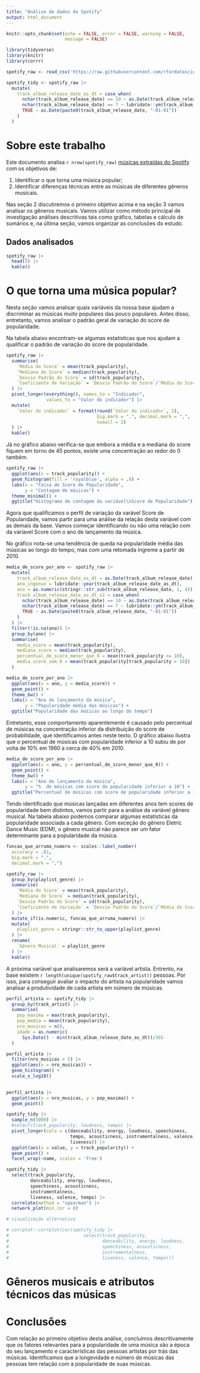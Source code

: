 ```yaml
---
title: "Análise de dados do Spotify"
output: html_document
---
```


```r
knitr::opts_chunk$set(echo = FALSE, error = FALSE, warning = FALSE,
                      message = FALSE)

library(tidyverse)
library(knitr)
library(corrr)

spotify_raw <- read_csv('https://raw.githubusercontent.com/rfordatascience/tidytuesday/master/data/2020/2020-01-21/spotify_songs.csv')

spotify_tidy <- spotify_raw |> 
  mutate(
    track_album_release_date_as_dt = case_when(
      nchar(track_album_release_date) == 10 ~ as.Date(track_album_release_date),
      nchar(track_album_release_date) == 7 ~ lubridate::ym(track_album_release_date),
      TRUE ~ as.Date(paste0(track_album_release_date, "-01-01"))
    )
  )
```

# Sobre este trabalho

Este documento analisa `r nrow(spotify_raw)` [músicas extraídas do Spotify](https://raw.githubusercontent.com/rfordatascience/tidytuesday/master/data/2020/2020-01-21/spotify_songs.csv) com os objetivos de: 

1. Identificar o que torna uma música popular;
2. Identificar diferenças técnicas entre as músicas de diferentes gêneros musicais.

Nas seção 2 discutiremos o primeiro objetivo acima e na seção 3 vamos analisar os gêneros musicais. Vamos utilizar como método principal de investigação análises descritivas tais como gráfico, tabelas e cálculo de sumários e, na última seção, vamos organizar as conclusões do estudo.

## Dados analisados

<!-- aqui devemos inserir um texto explicando o que é cada coluna, quantas linhas tem, se tem algum tipo de viés de dados etc -->

```r
spotify_raw |> 
  head(5) |> 
  kable()
```

# O que torna uma música popular?

Nesta seção vamos analisar quais variáveis da nossa base ajudam a discriminar as músicas muito populares das pouco populares. Antes disso, entretanto, vamos analisar o padrão geral de variação do score de popularidade. 

Na tabela abaixo encontram-se algumas estatísticas que nos ajudam a qualificar o padrão de variação do score de popularidade.

```r

spotify_raw |> 
  summarise(
    `Média do Score` = mean(track_popularity),
    `Mediana do Score` = median(track_popularity),
    `Desvio Padrão do Score` = sd(track_popularity),
    `Coeficiente de Variação` = `Desvio Padrão do Score`/`Média do Score`
  ) |> 
  pivot_longer(everything(), names_to = "Indicador",
               values_to = "Valor do indicador") |> 
  mutate(
    `Valor do indicador` = format(round(`Valor do indicador`, 2),
                                  big.mark = ".", decimal.mark = ",",
                                  nsmall = 2)
  ) |> 
  kable()

```

Já no gráfico abaixo verifica-se que embora a média e a mediana do score fiquem em torno de 45 pontos, existe uma concentração ao redor do 0 também.

```r
spotify_raw |> 
  ggplot(aes(x = track_popularity)) + 
  geom_histogram(fill = 'royalblue', alpha = .8) +
  labs(x = "Faixa de Score de Popularidade",
       y = "Contagem de músicas") +
  theme_minimal() +
  ggtitle("Histograma de contagem da variável\nScore de Popularidade")
```

Agora que qualificamos o perfil de variação da varável Score de Popularidade, vamos partir para uma análise da relação desta variável com as demais da base. Vamos começar identificando ou não uma relação com da varíavel Score com o ano de lançamento da música.

No gráfico nota-se uma tendência de queda na popularidade média das músicas ao longo do tempo, mas com uma retomada íngreme a partir de 2010.

```r

media_de_score_por_ano <- spotify_raw |> 
  mutate(
    track_album_release_date_as_dt = as.Date(track_album_release_date),
    ano_ingenuo = lubridate::year(track_album_release_date_as_dt),
    ano = as.numeric(stringr::str_sub(track_album_release_date, 1, 4)),
    track_album_release_date_as_dt_v2 = case_when(
      nchar(track_album_release_date) == 10 ~ as.Date(track_album_release_date),
      nchar(track_album_release_date) == 7 ~ lubridate::ym(track_album_release_date),
      TRUE ~ as.Date(paste0(track_album_release_date, "-01-01"))
    )
  ) |> 
  filter(!is.na(ano)) |> 
  group_by(ano) |> 
  summarise(
    media_score = mean(track_popularity),
    mediana_score = median(track_popularity),
    percentual_de_score_menor_que_0 = mean(track_popularity <= 10),
    media_score_sem_0 = mean(track_popularity[track_popularity > 10])
  )

media_de_score_por_ano |> 
  ggplot(aes(x = ano, y = media_score)) + 
  geom_point() +
  theme_bw() +
  labs(x = "Ano de lançamento da música",
       y = "Popularidade média das músicas") +
  ggtitle("Popularidade das músicas ao longo do tempo")

```

Entretanto, esse comportamento aparentemente é causado pelo percentual de músicas na concentração inferior da distribuição do score de probabilidade, que identificamos antes neste texto. O gráfico abaixo ilustra que o percentual de músicas com popularidade inferior a 10 subiu de por volta de 10% em 1960 a cerca de 40% em 2010.

```r

media_de_score_por_ano |> 
  ggplot(aes(x = ano, y = percentual_de_score_menor_que_0)) + 
  geom_point() +
  theme_bw() +
  labs(x = "Ano de lançamento da música",
       y = "%  de músicas com score de popularidade inferior a 10") +
  ggtitle("Percentual de músicas com score de popularidade inferior a 10 ao longo do tempo")

```

Tendo identificado que músicas lançadas em diferentes anos tem scores de popularidade bem distintos, vamos partir para a análise da variável gênero musical. Na tabela abaixo podemos comparar algumas estatísticas da popularidade associada a cada gênero. Com exceção do gênero Eletric Dance Music (EDM), o gênero musical não parece ser um fator determinante para a popularidade da música.

```r
funcao_que_arruma_numero <- scales::label_number(
  accuracy = .01,
  big.mark = ".",
  decimal.mark = ",")

spotify_raw |> 
  group_by(playlist_genre) |> 
  summarise(
    `Média do Score` = mean(track_popularity),
    `Mediana do Score` = median(track_popularity),
    `Desvio Padrão do Score` = sd(track_popularity),
    `Coeficiente de Variação` = `Desvio Padrão do Score`/`Média do Score`
  ) |> 
  mutate_if(is.numeric, funcao_que_arruma_numero) |> 
  mutate(
    playlist_genre = stringr::str_to_upper(playlist_genre)
  ) |> 
  rename(
    `Gênero Musical` = playlist_genre
  ) |> 
  kable()
```

A próxima variável que analisaremos será a variável artista. Entrento, na base existem `r length(unique(spotify_raw$track_artist))` pessoas. Por isso, para conseguir avaliar o impacto do artista na popularidade vamos analisar a produtividade de cada artista em número de músicas.

```r
perfil_artista <- spotify_tidy |> 
  group_by(track_artist) |> 
  summarise(
    pop_maxima = max(track_popularity),
    pop_media = mean(track_popularity),
    nro_musicas = n(),
    idade = as.numeric(
      Sys.Date() - min(track_album_release_date_as_dt))/365
  )

perfil_artista |> 
  filter(nro_musicas > 5) |>  
  ggplot(aes(x = nro_musicas)) + 
  geom_histogram() + 
  scale_x_log10()
  
```

```r
perfil_artista |> 
  ggplot(aes(x = nro_musicas, y = pop_maxima)) + 
  geom_point()
```

```r
spotify_tidy |>
  sample_n(5000) |> 
  #select(track_popularity, loudness, tempo) |>
  pivot_longer(cols = c(danceability, energy, loudness, speechiness,
                        tempo, acousticness, instrumentalness, valence,
                        liveness)) |> 
  ggplot(aes(x = value, y = track_popularity)) + 
  geom_point() +
  facet_wrap(~name, scales = 'free')
```

```r

spotify_tidy |> 
  select(track_popularity,
         danceability, energy, loudness,
         speechiness, acousticness,
         instrumentalness,
         liveness, valence, tempo) |> 
  correlate(method = "spearman") |> 
  network_plot(min_cor = 0)

# visualização alternativa 

# corrplot::corrplot(cor(spotify_tidy |> 
#                            select(track_popularity,
#                                   danceability, energy, loudness,
#                                   speechiness, acousticness,
#                                   instrumentalness,
#                                   liveness, valence, tempo)))

```

# Gêneros musicais e atributos técnicos das músicas



# Conclusões

Com relação ao primeiro objetivo desta análise, concluímos descritivamente que os fatores relevantes para a popularidade de uma música são a época do seu lançamento e características das pessoas artistas por trás das músicas. Identificamos que a longevidade e número de músicas das pessoas tem relação com a popularidade de suas músicas.
